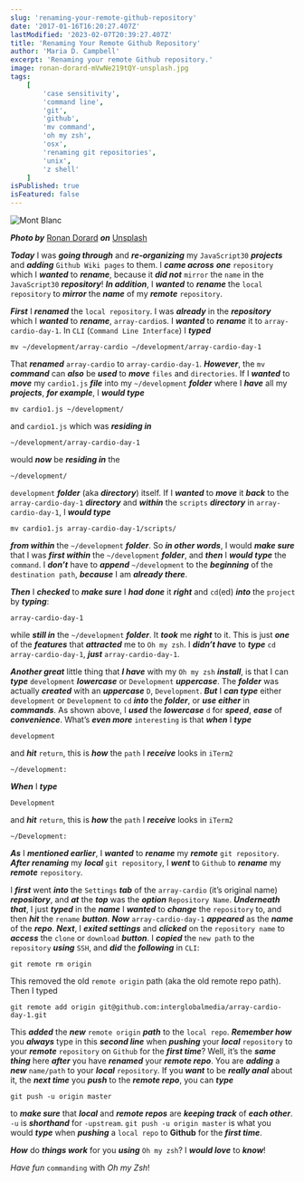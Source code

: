 ```yaml
---
slug: 'renaming-your-remote-github-repository'
date: '2017-01-16T16:20:27.407Z'
lastModified: '2023-02-07T20:39:27.407Z'
title: 'Renaming Your Remote Github Repository'
author: 'Maria D. Campbell'
excerpt: 'Renaming your remote Github repository.'
image: ronan-dorard-mVwNe219tQY-unsplash.jpg
tags:
    [
        'case sensitivity',
        'command line',
        'git',
        'github',
        'mv command',
        'oh my zsh',
        'osx',
        'renaming git repositories',
        'unix',
        'z shell'
    ]
isPublished: true
isFeatured: false
---
```


![Mont Blanc](ronan-dorard-mVwNe219tQY-unsplash.jpg)

***Photo by*** [Ronan Dorard](https://unsplash.com/@ronan_el_dl) ***on*** [Unsplash](https://unsplash.com/photos/mVwNe219tQY)

***Today*** I was ***going through*** and ***re-organizing*** my `JavaScript30` ***projects*** and ***adding*** `Github Wiki pages` to them. I ***came across*** ***one*** `repository` which I ***wanted*** to ***rename***, because it ***did not*** `mirror` the `name` in the `JavaScript30` ***repository***! ***In addition***, I ***wanted*** to ***rename*** the `local repository` to ***mirror*** the ***name*** of my
***remote*** `repository`.

***First*** I ***renamed*** the `local repository`. I was ***already*** in the ***repository*** which I ***wanted*** to ***rename***, `array-cardio`s. I ***wanted*** to ***rename*** it to `array-cardio-day-1`. In `CLI` (`Command Line Interface`) I ***typed***

```shell
mv ~/development/array-cardio ~/development/array-cardio-day-1
```

That ***renamed*** `array-cardio` to `array-cardio-day-1`. ***However***, the `mv` ***command*** can ***also*** be ***used*** to ***move*** `files` and `directories`. If I ***wanted*** to ***move*** my `cardio1.js` ***file*** into my `~/development` ***folder*** where I ***have*** all my ***projects***, ***for example***, I ***would type***

```shell
mv cardio1.js ~/development/
```

and `cardio1.js` which was ***residing in***

```shell
~/development/array-cardio-day-1
```

would ***now*** be ***residing in*** the

```
~/development/
```

`development` ***folder*** (aka **_directory_**) itself. If I ***wanted*** to ***move*** it ***back*** to the `array-cardio-day-1` ***directory*** and ***within*** the `scripts` ***directory*** in `array-cardio-day-1`, I ***would type***

```shell
mv cardio1.js array-cardio-day-1/scripts/
```

***from within*** the `~/development` ***folder***. So ***in other words***, I would ***make sure*** that I was ***first within*** the `~/development` ***folder***, and ***then*** I ***would type*** the `command`. I ***don’t*** have to ***append*** `~/development` to the ***beginning*** of the `destination path`, ***because*** I am ***already there***.

***Then*** I ***checked*** to ***make sure*** I ***had done*** it ***right*** and `cd`(ed) ***into*** the `project` by ***typing***:

```shell
array-cardio-day-1
```

while ***still in*** the `~/development` ***folder***. It ***took*** me ***right*** to it. This is just ***one*** of the ***features*** that ***attracted*** me to `Oh my zsh`. I ***didn’t have*** to ***type*** `cd array-cardio-day-1`, ***just*** `array-cardio-day-1`.

***Another great*** little thing that ***I have*** with my `Oh my zsh` ***install***, is that I can ***type*** `development` ***lowercase*** or `Development` ***uppercase***. The ***folder*** was actually ***created*** with an ***uppercase*** `D`, `Development`. ***But*** I ***can type*** either `development` or `Development` to `cd` ***into*** the ***folder***, or ***use either*** in ***commands***. As
shown above, I ***used*** the ***lowercase*** `d` for ***speed***, ***ease*** of ***convenience***. What’s ***even more*** `interesting` is that ***when*** I ***type***

```shell
development
```

and ***hit*** `return`, this is ***how*** the `path` I ***receive*** looks in `iTerm2`

```shell
~/development:
```

***When*** I ***type***

```shell
Development
```

and ***hit*** `return`, this is ***how*** the `path` I ***receive*** looks in `iTerm2`

```shell
~/Development:
```

***As*** I ***mentioned earlier***, I ***wanted*** to ***rename*** my ***remote*** `git repository`. ***After renaming*** my ***local*** `git repository`, I ***went*** to `Github` to ***rename*** my ***remote*** `repository`.

I ***first*** went ***into*** the `Settings` ***tab*** of the `array-cardio` (it’s original name) ***repository***, and ***at*** the ***top*** was the ***option*** `Repository Name`. ***Underneath that***, I just ***typed*** in the ***name*** I ***wanted*** to ***change*** the `repository` to, and then ***hit*** the
`rename` ***button***. ***Now*** `array-cardio-day-1` ***appeared*** as the ***name*** of the ***repo***. ***Next***, I ***exited settings*** and ***clicked*** on the `repository name` to ***access*** the `clone` or
`download` ***button***. I **_copied_** the `new path` to the `repository` ***using***
`SSH`, and ***did*** the ***following*** in `CLI`:

```shell
git remote rm origin
```

This removed the old `remote origin` path (aka the old remote repo path). Then I
typed

```shell
git remote add origin git@github.com:interglobalmedia/array-cardio-day-1.git
```

This ***added*** the **_new_** `remote origin` ***path*** to the `local repo`. ***Remember how*** you ***always*** type in this ***second line*** when ***pushing*** your ***local*** `repository` to your ***remote*** `repository` on `Github` for the ***first time***? Well, it’s the ***same thing*** here ***after*** you have ***renamed*** your ***remote repo***. You are ***adding*** a ***new*** `name/path` to your ***local*** `repository`. If you ***want*** to be ***really anal*** about it, the ***next time*** you ***push*** to the ***remote repo***, you can ***type***

```shell
git push -u origin master
```

to ***make sure*** that ***local*** and ***remote repos*** are ***keeping track*** of ***each other***. `-u` is ***shorthand*** for `-upstream`. `git push -u origin master` is what you would ***type*** when **_pushing_** a `local repo` to **Github** for the ***first time***.

***How*** do ***things work*** for you ***using*** `Oh my zsh`? I ***would love*** to ***know***!

*Have fun* `commanding` with *Oh my Zsh*!
